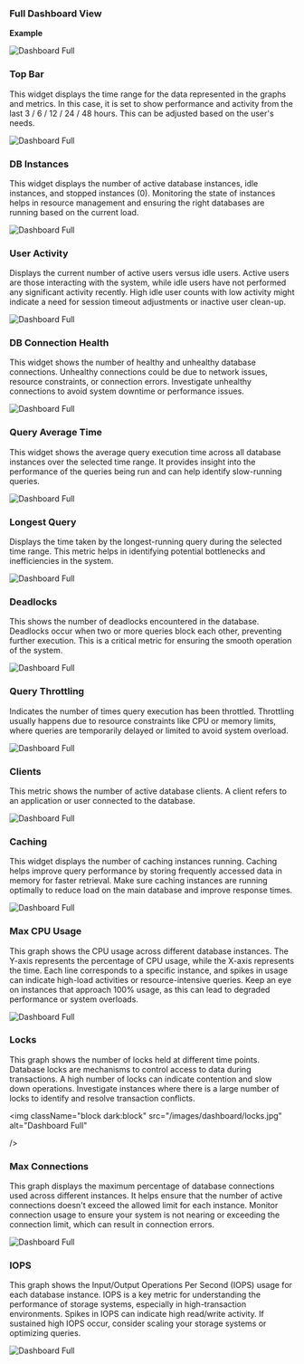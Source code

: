 ### Full Dashboard View

**Example**

<img
  className="block dark:block"
  src="/images/db-details/full.jpg"
  alt="Dashboard Full"
/>  

### Top Bar

This widget displays the time range for the data represented in the graphs and metrics. In this case, it is set to show performance and activity from the last 3 / 6 / 12 / 24 / 48 hours. This can be adjusted based on the user's needs.

<img
  className="block dark:block"
  src="/images/dashboard/time-range.jpg"
  alt="Dashboard Full"
  width={350}
/> 

### DB Instances

This widget displays the number of active database instances, idle instances, and stopped instances (0). Monitoring the state of instances helps in resource management and ensuring the right databases are running based on the current load.

<img
  className="block dark:block"
  src="/images/dashboard/db-instances.jpg"
  alt="Dashboard Full"
  width={250}
/> 

### User Activity

Displays the current number of active users versus idle users. Active users are those interacting with the system, while idle users have not performed any significant activity recently.
High idle user counts with low activity might indicate a need for session timeout adjustments or inactive user clean-up.

<img
  className="block dark:block"
  src="/images/dashboard/user-activity.jpg"
  alt="Dashboard Full"
  width={250}
/> 

### DB Connection Health

This widget shows the number of healthy and unhealthy database connections. Unhealthy connections could be due to network issues, resource constraints, or connection errors.
Investigate unhealthy connections to avoid system downtime or performance issues.

<img
  className="block dark:block"
  src="/images/dashboard/connection-health.jpg"
  alt="Dashboard Full"
  width={250}
/> 

### Query Average Time

This widget shows the average query execution time across all database instances over the selected time range. It provides insight into the performance of the queries being run and can help identify slow-running queries.

<img
  className="block dark:block"
  src="/images/dashboard/query-avg.jpg"
  alt="Dashboard Full"
  width={250}
/> 

### Longest Query

Displays the time taken by the longest-running query during the selected time range. This metric helps in identifying potential bottlenecks and inefficiencies in the system.

<img
  className="block dark:block"
  src="/images/dashboard/longest-query.jpg"
  alt="Dashboard Full"
  width={250}
/> 

### Deadlocks

This shows the number of deadlocks encountered in the database. Deadlocks occur when two or more queries block each other, preventing further execution. This is a critical metric for ensuring the smooth operation of the system.

<img
  className="block dark:block"
  src="/images/dashboard/deadlocks.jpg"
  alt="Dashboard Full"
  width={250}
/> 

### Query Throttling

Indicates the number of times query execution has been throttled. Throttling usually happens due to resource constraints like CPU or memory limits, where queries are temporarily delayed or limited to avoid system overload.

<img
  className="block dark:block"
  src="/images/dashboard/query-throtteling.jpg"
  alt="Dashboard Full"
  width={250}
/> 

### Clients

This metric shows the number of active database clients. A client refers to an application or user connected to the database.

<img
  className="block dark:block"
  src="/images/dashboard/clients.jpg"
  alt="Dashboard Full"
  width={250}
/> 

### Caching

This widget displays the number of caching instances running. Caching helps improve query performance by storing frequently accessed data in memory for faster retrieval.
Make sure caching instances are running optimally to reduce load on the main database and improve response times.

<img
  className="block dark:block"
  src="/images/dashboard/caching.jpg"
  alt="Dashboard Full"
  width={250}
/> 

### Max CPU Usage

This graph shows the CPU usage across different database instances. The Y-axis represents the percentage of CPU usage, while the X-axis represents the time. Each line corresponds to a specific instance, and spikes in usage can indicate high-load activities or resource-intensive queries.
Keep an eye on instances that approach 100% usage, as this can lead to degraded performance or system overloads.

<img
  className="block dark:block"
  src="/images/dashboard/max-cpu.jpg"
  alt="Dashboard Full"
/> 

### Locks

This graph shows the number of locks held at different time points. Database locks are mechanisms to control access to data during transactions. A high number of locks can indicate contention and slow down operations.
Investigate instances where there is a large number of locks to identify and resolve transaction conflicts.

<img
  className="block dark:block"
  src="/images/dashboard/locks.jpg"
  alt="Dashboard Full"

/> 

### Max Connections

This graph displays the maximum percentage of database connections used across different instances. It helps ensure that the number of active connections doesn't exceed the allowed limit for each instance.
Monitor connection usage to ensure your system is not nearing or exceeding the connection limit, which can result in connection errors.

<img
  className="block dark:block"
  src="/images/dashboard/max-connections.jpg"
  alt="Dashboard Full"
/> 

### IOPS

This graph shows the Input/Output Operations Per Second (IOPS) usage for each database instance. IOPS is a key metric for understanding the performance of storage systems, especially in high-transaction environments.
Spikes in IOPS can indicate high read/write activity. If sustained high IOPS occur, consider scaling your storage systems or optimizing queries.

<img
  className="block dark:block"
  src="/images/dashboard/iops.jpg"
  alt="Dashboard Full"
/>  